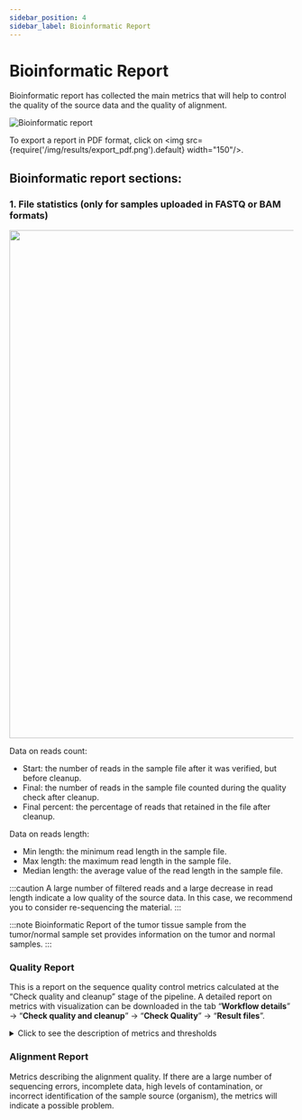 ```yaml
---
sidebar_position: 4
sidebar_label: Bioinformatic Report
---
```


# Bioinformatic Report

Bioinformatic report has collected the main metrics that will help to control the quality of the source data
and the quality of alignment.

![Bioinformatic report](/img/eng/35-bioinformatic-report.png)

To export a report in PDF format, click on <img src={require('/img/results/export_pdf.png').default} width="150"/>.

## Bioinformatic report sections:

### 1. File statistics (only for samples uploaded in FASTQ or BAM formats)

<p align="center">
<img src={require('/img/results/statistic_normal.png').default} width="900"/>
</p>

Data on reads count:
- Start: the number of reads in the sample file after it was verified, but before cleanup.
- Final: the number of reads in the sample file counted during the quality check after cleanup.
- Final percent: the percentage of reads that retained in the file after cleanup.

Data on reads length:
- Min length: the minimum read length in the sample file.
- Max length: the maximum read length in the sample file.
- Median length: the average value of the read length in the sample file.

:::caution
A large number of filtered reads and a large decrease in read length indicate a low quality
of the source data. In this case, we recommend you to consider re-sequencing the material.
:::

:::note
Bioinformatic Report of the tumor tissue sample from the tumor/normal sample set provides information
on the tumor and normal samples.
:::

### Quality Report

This is a report on the sequence quality control metrics calculated at the “Check quality and cleanup”
stage of the pipeline. A detailed report on metrics with visualization can be downloaded in the tab
“**Workflow details**” -> “**Check quality and cleanup**” -> “**Check Quality**” -> “**Result files**”.

<details>
<summary>Click to see the description of metrics and thresholds</summary>

#### Description of metrics and thresholds

<table>
  <tr>
   <td>Metric</td>
   <td>Description</td>
   <td>Threshold</td>
  </tr>
  <tr>
   <td>Total sequences</td>
   <td>Number of sequences</td>
   <td>>200 000</td>
  </tr>
  <tr>
   <td>Length distribution</td>
   <td>Sequence length distribution</td>
   <td>Short sequences percent &lt; 25%, short sequence length ≤ 20</td>
  </tr>
  <tr>
   <td>Tiles sequence quality</td>
   <td>Number of tiles</td>
   <td>Number of tile bad quality cells with maximum deviation 1,165 &lt; 7</td>
  </tr>
  <tr>
   <td>First base sequence quality</td>
   <td>First nucleotides quality</td>
   <td>10% of the lowest quality first bases (3 nucleotides) are of quality > 20</td>
  </tr>
  <tr>
   <td>Middle base sequence quality</td>
   <td>Middle nucleotides quality</td>
   <td>10% of the lowest quality middle bases are of quality > 20</td>
  </tr>
  <tr>
   <td>Last base sequence quality</td>
   <td>Last nucleotides quality</td>
   <td>10% of the lowest quality last bases (3 nucleotides) are of quality > 20</td>
  </tr>
  <tr>
   <td>Overrepresented sequences</td>
   <td>Overrepresented sequences</td>
   <td>Overrepresented sequences percent &lt; 1</td>
  </tr>
  <tr>
   <td>Adapter contaminated</td>
   <td>Adapter sequence contamination</td>
   <td>Adapter contaminated percent &lt; 1</td>
  </tr>
  <tr>
   <td>Base N content</td>
   <td>Number of N among bases</td>
   <td>N content percent &lt; 20</td>
  </tr>
  <tr>
   <td>GC content</td>
   <td>GC content</td>
   <td>Presence of one GC peak</td>
  </tr>
  <tr>
   <td>Base sequence content</td>
   <td>AT/GC ratio</td>
   <td>Average difference between A and T &lt; 1%, maximum difference &lt; 20%. Average difference between
   G and C &lt; 1%, maximum difference &lt; 20%.</td>
  </tr>
</table>

</details>

### Alignment Report

Metrics describing the alignment quality. If there are a large number of sequencing errors, incomplete data,
high levels of contamination, or incorrect identification of the sample source (organism), the metrics will
indicate a possible problem.
